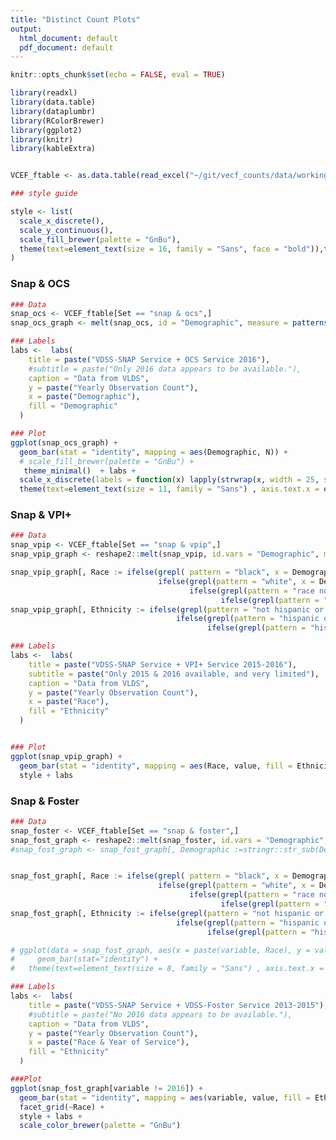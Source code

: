```yaml
---
title: "Distinct Count Plots"
output:
  html_document: default
  pdf_document: default
---
```


```r
knitr::opts_chunk$set(echo = FALSE, eval = TRUE)

library(readxl)
library(data.table)
library(dataplumbr)
library(RColorBrewer)
library(ggplot2)
library(knitr)
library(kableExtra)


VCEF_ftable <- as.data.table(read_excel("~/git/vecf_counts/data/working/VCEF_ftable.xlsx"))
```


```r
### style guide

style <- list(
  scale_x_discrete(),
  scale_y_continuous(), 
  scale_fill_brewer(palette = "GnBu"),  
  theme(text=element_text(size = 16, family = "Sans", face = "bold")),theme_minimal() 
)
```

### Snap & OCS

```r
### Data
snap_ocs <- VCEF_ftable[Set == "snap & ocs",]
snap_ocs_graph <- melt(snap_ocs, id = "Demographic", measure = patterns("20"), value.name = "N")

### Labels
labs <-  labs(
    title = paste("VDSS-SNAP Service + OCS Service 2016"), 
    #subtitle = paste("Only 2016 data appears to be available."),
    caption = "Data from VLDS",
    y = paste("Yearly Observation Count"),
    x = paste("Demographic"),
    fill = "Demographic"
  )

### Plot
ggplot(snap_ocs_graph) + 
  geom_bar(stat = "identity", mapping = aes(Demographic, N)) + 
  # scale_fill_brewer(palette = "GnBu") + 
   theme_minimal()  + labs + 
  scale_x_discrete(labels = function(x) lapply(strwrap(x, width = 25, simplify = FALSE), paste, collapse="\n")) + 
  theme(text=element_text(size = 11, family = "Sans") , axis.text.x = element_text(size = 10, angle = 90, vjust = 1 ))

```

### Snap & VPI+

```r
### Data
snap_vpip <- VCEF_ftable[Set == "snap & vpip",]
snap_vpip_graph <- reshape2::melt(snap_vpip, id.vars = "Demographic", measure.vars = patterns("20"))

snap_vpip_graph[, Race := ifelse(grepl( pattern = "black", x = Demographic), "Black", 
                                 ifelse(grepl(pattern = "white", x = Demographic), "White",
                                        ifelse(grepl(pattern = "race not reported", x = Demographic), "Not Reported", 
                                               ifelse(grepl(pattern = "other", x = Demographic), "Other", "0")) ) ) ]
snap_vpip_graph[, Ethnicity := ifelse(grepl(pattern = "not hispanic or latino" , x = Demographic), "Not H/L", 
                                     ifelse(grepl(pattern = "hispanic or latino not reported", x = Demographic), "Not H/L",
                                            ifelse(grepl(pattern = "hispanic or latino", x = Demographic), "H/L", "0"))) ]

### Labels
labs <-  labs(
    title = paste("VDSS-SNAP Service + VPI+ Service 2015-2016"), 
    subtitle = paste("Only 2015 & 2016 available, and very limited"),
    caption = "Data from VLDS",
    y = paste("Yearly Observation Count"),
    x = paste("Race"),
    fill = "Ethnicity"
  ) 


### Plot
ggplot(snap_vpip_graph) + 
  geom_bar(stat = "identity", mapping = aes(Race, value, fill = Ethnicity), position = "dodge") +
  style + labs 

```

### Snap & Foster

```r
### Data
snap_foster <- VCEF_ftable[Set == "snap & foster",]
snap_fost_graph <- reshape2::melt(snap_foster, id.vars = "Demographic", measure.vars = patterns("20"))
#snap_fost_graph <- snap_fost_graph[, Demographic :=stringr::str_sub(Demographic, 1,5)][, sum(value), by = c("Demographic", "variable")]


snap_fost_graph[, Race := ifelse(grepl( pattern = "black", x = Demographic), "Black", 
                                 ifelse(grepl(pattern = "white", x = Demographic), "White",
                                        ifelse(grepl(pattern = "race not reported", x = Demographic), "Not Reported", 
                                               ifelse(grepl(pattern = "other", x = Demographic), "Other", "0")) ) ) ]
snap_fost_graph[, Ethnicity := ifelse(grepl(pattern = "not hispanic or latino" , x = Demographic), "Not H/L", 
                                     ifelse(grepl(pattern = "hispanic or latino not reported", x = Demographic), "Not H/L",
                                            ifelse(grepl(pattern = "hispanic or latino", x = Demographic), "H/L", "0"))) ]

# ggplot(data = snap_fost_graph, aes(x = paste(variable, Race), y = value, fill = Ethnicity)) + 
#     geom_bar(stat="identity") + 
#   theme(text=element_text(size = 8, family = "Sans") , axis.text.x = element_text(size = 8, angle = 90, vjust = 1 ))

### Labels
labs <-  labs(
    title = paste("VDSS-SNAP Service + VDSS-Foster Service 2013-2015"), 
    #subtitle = paste("No 2016 data appears to be available."),
    caption = "Data from VLDS",
    y = paste("Yearly Observation Count"),
    x = paste("Race & Year of Service"),
    fill = "Ethnicity"
  )

###Plot
ggplot(snap_fost_graph[variable != 2016]) + 
  geom_bar(stat = "identity", mapping = aes(variable, value, fill = Ethnicity), position = "dodge") + 
  facet_grid(~Race) + 
  style + labs +
  scale_color_brewer(palette = "GnBu")

```

